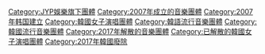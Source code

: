 {{Catmore}}

[[Category:JYP娛樂旗下團體|Category:JYP娛樂旗下團體]]
[[Category:2007年成立的音樂團體|Category:2007年成立的音樂團體]]
[[Category:2007年韩国建立|Category:2007年韩国建立]]
[[Category:韓國女子演唱團體|Category:韓國女子演唱團體]]
[[Category:韓語流行音樂團體|Category:韓語流行音樂團體]]
[[Category:韓國流行音樂團體|Category:韓國流行音樂團體]]
[[Category:2017年解散的音樂團體|Category:2017年解散的音樂團體]]
[[Category:已解散的韓國女子演唱團體|Category:已解散的韓國女子演唱團體]]
[[Category:2017年韓國廢除|Category:2017年韓國廢除]]